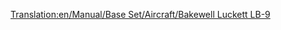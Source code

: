 [[Translation:en/Manual/Base Set/Aircraft/Bakewell Luckett LB-9]]

{{it/Manuale/Set base/Aeromobili/StatAeroplani|Name=Bakewell Luckett LB-9
|Image=[[File:en/Manual/Base Set/Aircraft/McDonnellDouglasDC-9.png|Bakewell Luckett LB-9]]
|Costo=171.704
|Velocità=952 km/h
|Annuale=20.776
|Progettato=1964
|Vita=26
|Tipo=Piccolo
|Capacità=100 passeggeri e 15 sacchi postali
|Riadattabile=
*115 sacchi postali
*58 casse di beni
*29 tonnellate di cibo, borse di valor o sacchi di oro/diamanti
|Descrizione=Un aereo a reazione standard. Questo aereo veloce opererà bene su aeroporti piccoli e minori.
|Real-lifeWikilink=McDonnell Douglas DC-9
|Real-life=[https://it.wikipedia.org/wiki/Douglas_DC-9 McDonnell Douglas DC-9]
}}